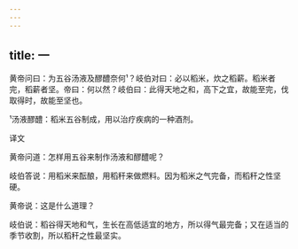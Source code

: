 ```yaml
---
---
---
```

title: 一
---




黄帝问曰：为五谷汤液及醪醴奈何¹？岐伯对曰：必以稻米，炊之稻薪。稻米者完，稻薪者坚。帝曰：何以然？岐伯曰：此得天地之和，高下之宜，故能至完，伐取得时，故能至坚也。

¹汤液醪醴：稻米五谷制成，用以治疗疾病的一种酒剂。

译文

黄帝问道：怎样用五谷来制作汤液和醪醴呢？

岐伯答说：用稻米来酝酿，用稻秆来做燃料。因为稻米之气完备，而稻秆之性坚硬。

黄帝说：这是什么道理？

岐伯说：稻谷得天地和气，生长在高低适宜的地方，所以得气最完备；又在适当的季节收割，所以稻秆之性最坚实。